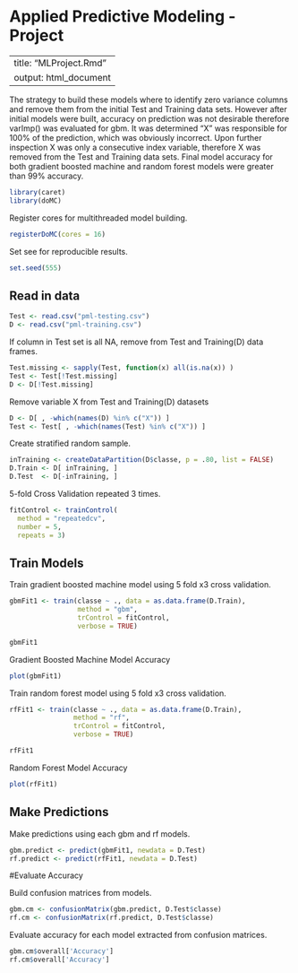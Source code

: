 # Applied Predictive Modeling - Project

---
title: "MLProject.Rmd"
output: html_document
---

The strategy to build these models where to identify zero variance columns and remove them from the initial Test and Training data sets.  However after initial models were built, accuracy on prediction was not desirable therefore varImp() was evaluated for gbm.  It was determined "X" was responsible for 100% of the prediction, which was obviously incorrect.  Upon further inspection X was only a consecutive index variable, therefore X was removed from the Test and Training data sets.  Final model accuracy for both gradient boosted machine and random forest models were greater than 99% accuracy.

```r
library(caret)
library(doMC)
```

<p>Register cores for multithreaded model building.</p>
```r
registerDoMC(cores = 16)
```

<p>Set see for reproducible results.</P>
```r
set.seed(555)
```


## Read in data
```r
Test <- read.csv("pml-testing.csv")
D <- read.csv("pml-training.csv")
```

<p>If column in Test set is all NA, remove from Test and Training(D) data frames.</p>
```r
Test.missing <- sapply(Test, function(x) all(is.na(x)) )
Test <- Test[!Test.missing]
D <- D[!Test.missing]
```

<p>Remove variable X from Test and Training(D) datasets </p>
```r
D <- D[ , -which(names(D) %in% c("X")) ]
Test <- Test[ , -which(names(Test) %in% c("X")) ]
```

<p>Create stratified random sample.</p>
```r
inTraining <- createDataPartition(D$classe, p = .80, list = FALSE)
D.Train <- D[ inTraining, ]
D.Test  <- D[-inTraining, ]
```

<p>5-fold Cross Validation repeated 3 times.</p>
```r
fitControl <- trainControl(
  method = "repeatedcv",
  number = 5,
  repeats = 3)
```

## Train Models
<p>Train gradient boosted machine model using 5 fold x3 cross validation.</p>
```r
gbmFit1 <- train(classe ~ ., data = as.data.frame(D.Train),
                 method = "gbm",
                 trControl = fitControl,
                 verbose = TRUE)

gbmFit1
```

<p>Gradient Boosted Machine Model Accuracy</p>
```r
plot(gbmFit1)
```

<p>Train random forest model using 5 fold x3 cross validation.</p>
```r
rfFit1 <- train(classe ~ ., data = as.data.frame(D.Train),
                method = "rf",
                trControl = fitControl,
                verbose = TRUE)

rfFit1
```

<p>Random Forest Model Accuracy</p>
```r
plot(rfFit1)
```

## Make Predictions
<p>Make predictions using each gbm and rf models.</p>
```r
gbm.predict <- predict(gbmFit1, newdata = D.Test)
rf.predict <- predict(rfFit1, newdata = D.Test)
```

#Evaluate Accuracy
<p>Build confusion matrices from models.</p>
```r
gbm.cm <- confusionMatrix(gbm.predict, D.Test$classe)
rf.cm <- confusionMatrix(rf.predict, D.Test$classe)
```

<p>Evaluate accuracy for each model extracted from confusion matrices.</p>
```r
gbm.cm$overall['Accuracy']
rf.cm$overall['Accuracy']
```

